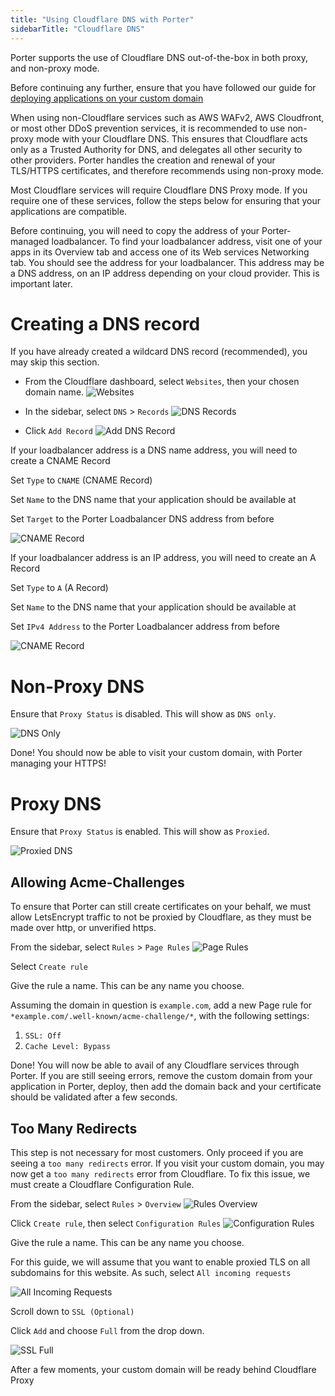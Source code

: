 ```yaml
---
title: "Using Cloudflare DNS with Porter"
sidebarTitle: "Cloudflare DNS"
---
```


Porter supports the use of Cloudflare DNS out-of-the-box in both proxy, and non-proxy mode.

Before continuing any further, ensure that you have followed our guide for [deploying applications on your custom domain](/configure/custom-domains#deploying-on-the-custom-domain)

When using non-Cloudflare services such as AWS WAFv2, AWS Cloudfront, or most other DDoS prevention services, it is recommended to use non-proxy mode with your Cloudflare DNS.
This ensures that Cloudflare acts only as a Trusted Authority for DNS, and delegates all other security to other providers.
Porter handles the creation and renewal of your TLS/HTTPS certificates, and therefore recommends using non-proxy mode.

Most Cloudflare services will require Cloudflare DNS Proxy mode. If you require one of these services, follow the steps below for ensuring that your applications are compatible.

Before continuing, you will need to copy the address of your Porter-managed loadbalancer.
To find your loadbalancer address, visit one of your apps in its Overview tab and access one of its Web services Networking tab.
You should see the address for your loadbalancer.
This address may be a DNS address, on an IP address depending on your cloud provider.
This is important later.

# Creating a DNS record

If you have already created a wildcard DNS record (recommended), you may skip this section.

- From the Cloudflare dashboard, select `Websites`, then your chosen domain name.
  ![Websites](/images/security-and-compliance/cloudflare/sidebar-websites.png)

- In the sidebar, select `DNS` > `Records`
  ![DNS Records](/images/security-and-compliance/cloudflare/sidebar-dns-records.png)

- Click `Add Record`
  ![Add DNS Record](/images/security-and-compliance/cloudflare/add-record.png)

<Tabs>
  <Tab title="CNAME Record">
  If your loadbalancer address is a DNS name address, you will need to create a CNAME Record

Set `Type` to `CNAME` (CNAME Record)

Set `Name` to the DNS name that your application should be available at

Set `Target` to the Porter Loadbalancer DNS address from before

![CNAME Record](/images/security-and-compliance/cloudflare/record-cname.png)

   </Tab>

   <Tab title="A Record">

If your loadbalancer address is an IP address, you will need to create an A Record

Set `Type` to `A` (A Record)

Set `Name` to the DNS name that your application should be available at

Set `IPv4 Address` to the Porter Loadbalancer address from before

![CNAME Record](/images/security-and-compliance/cloudflare/record-a.png)

  </Tab>

</Tabs>

# Non-Proxy DNS

Ensure that `Proxy Status` is disabled. This will show as `DNS only`.

![DNS Only](/images/security-and-compliance/cloudflare/dns-non-proxy.png)

Done! You should now be able to visit your custom domain, with Porter managing your HTTPS!

# Proxy DNS

Ensure that `Proxy Status` is enabled. This will show as `Proxied`.

![Proxied DNS](/images/security-and-compliance/cloudflare/dns-proxy.png)

## Allowing Acme-Challenges

To ensure that Porter can still create certificates on your behalf, we must allow LetsEncrypt traffic to not be proxied by Cloudflare, as they must be made over http, or unverified https.

From the sidebar, select `Rules` > `Page Rules`
![Page Rules](/images/security-and-compliance/cloudflare/sidebar-page-rules.png)

Select `Create rule`

Give the rule a name. This can be any name you choose.

Assuming the domain in question is `example.com`, add a new Page rule for `*example.com/.well-known/acme-challenge/*`, with the following settings:
  1. `SSL: Off`
  2. `Cache Level: Bypass`

Done! You will now be able to avail of any Cloudflare services through Porter. If you are still seeing errors, remove the custom domain from your application in Porter, deploy, then add the domain back and your certificate should be validated after a few seconds.

## Too Many Redirects

This step is not necessary for most customers. Only proceed if you are seeing a `too many redirects` error.
If you visit your custom domain, you may now get a `too many redirects` error from Cloudflare. 
To fix this issue, we must create a Cloudflare Configuration Rule.

From the sidebar, select `Rules` > `Overview`
![Rules Overview](/images/security-and-compliance/cloudflare/sidebar-overview.png)

Click `Create rule`, then select `Configuration Rules`
![Configuration Rules](/images/security-and-compliance/cloudflare/configuration-rules.png)

Give the rule a name. This can be any name you choose.

For this guide, we will assume that you want to enable proxied TLS on all subdomains for this website. As such, select `All incoming requests`

![All Incoming Requests](/images/security-and-compliance/cloudflare/rules-all-incoming.png)

Scroll down to `SSL (Optional)`

Click `Add` and choose `Full` from the drop down.

![SSL Full](/images/security-and-compliance/cloudflare/rules-ssl-full.png)

After a few moments, your custom domain will be ready behind Cloudflare Proxy
